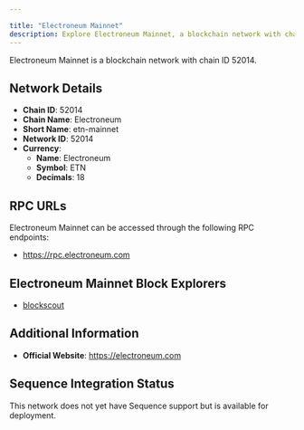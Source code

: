 ```yaml
---

title: "Electroneum Mainnet"
description: Explore Electroneum Mainnet, a blockchain network with chain ID 52014. Learn about its native currency, Electroneum, and how to interact with the network.
---
```




Electroneum Mainnet is a blockchain network with chain ID 52014.

## Network Details

- **Chain ID**: 52014
- **Chain Name**: Electroneum
- **Short Name**: etn-mainnet
- **Network ID**: 52014
- **Currency**: 
  - **Name**: Electroneum
  - **Symbol**: ETN
  - **Decimals**: 18

## RPC URLs

Electroneum Mainnet can be accessed through the following RPC endpoints:

- https://rpc.electroneum.com

## Electroneum Mainnet Block Explorers

- [blockscout](https://blockexplorer.electroneum.com)

## Additional Information

- **Official Website**: https://electroneum.com

## Sequence Integration Status

This network does not yet have Sequence support but is available for deployment.
